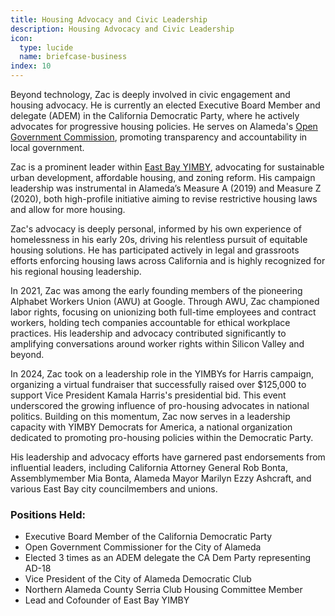 ```yaml
---
title: Housing Advocacy and Civic Leadership
description: Housing Advocacy and Civic Leadership
icon:
  type: lucide
  name: briefcase-business
index: 10
---
```


Beyond technology, Zac is deeply involved in civic engagement and housing advocacy.
He is currently an elected Executive Board Member and delegate (ADEM) in the California Democratic Party, where he actively advocates for progressive housing policies.
He serves on Alameda's [Open Government Commission](https://www.alamedaca.gov/GOVERNMENT/Boards-Commissions/Open-Government-Commission), promoting transparency and accountability in local government.

Zac is a prominent leader within [East Bay YIMBY](https://eastbayyimby.org/), advocating for sustainable urban development, affordable housing,
and zoning reform. His campaign leadership was instrumental in Alameda’s Measure A (2019) and Measure Z (2020), both high-profile initiative aiming to revise 
restrictive housing laws and allow for more housing.

Zac's advocacy is deeply personal, informed by his own experience of homelessness in his early 20s, driving his relentless pursuit of
equitable housing solutions. He has participated actively in legal and grassroots efforts enforcing housing laws across California and
is highly recognized for his regional housing leadership.

In 2021, Zac was among the early founding members of the pioneering Alphabet Workers Union (AWU) at Google. 
Through AWU, Zac championed labor rights, focusing on unionizing both full-time employees and contract workers, holding tech companies accountable
for ethical workplace practices. His leadership and advocacy contributed significantly to amplifying conversations around worker rights within
Silicon Valley and beyond.

In 2024, Zac took on a leadership role in the YIMBYs for Harris campaign, organizing a virtual fundraiser that successfully raised
over $125,000 to support Vice President Kamala Harris's presidential bid. This event underscored the growing influence of pro-housing
advocates in national politics. Building on this momentum, Zac now serves in a leadership capacity with YIMBY Democrats for America, a
national organization dedicated to promoting pro-housing policies within the Democratic Party.

His leadership and advocacy efforts have garnered past endorsements from influential leaders, including California Attorney General Rob Bonta,
Assemblymember Mia Bonta, Alameda Mayor Marilyn Ezzy Ashcraft, and various East Bay city councilmembers and unions.

### Positions Held:

* Executive Board Member of the California Democratic Party
* Open Government Commissioner for the City of Alameda
* Elected 3 times as an ADEM delegate the CA Dem Party representing AD-18
* Vice President of the City of Alameda Democratic Club
* Northern Alameda County Serria Club Housing Committee Member
* Lead and Cofounder of East Bay YIMBY